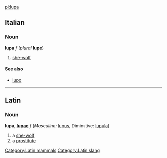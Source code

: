 [[pl:lupa]]

==Italian==
===Noun===
'''lupa''' ''f'' (''plural'' '''lupe''')

#[[she-wolf]]

====See also====
*[[lupo]]

----
==Latin==
[[Category:Latin mammals]][[Category:Latin slang]]
===Noun===
'''lupa, [[Wiktionary Appendix:Latin first declension|lupae]]''' ''f'' (''Masculine:'' [[lupus]], Diminutive: [[lupula]])

#a [[she-wolf]]
#a [[prostitute]]